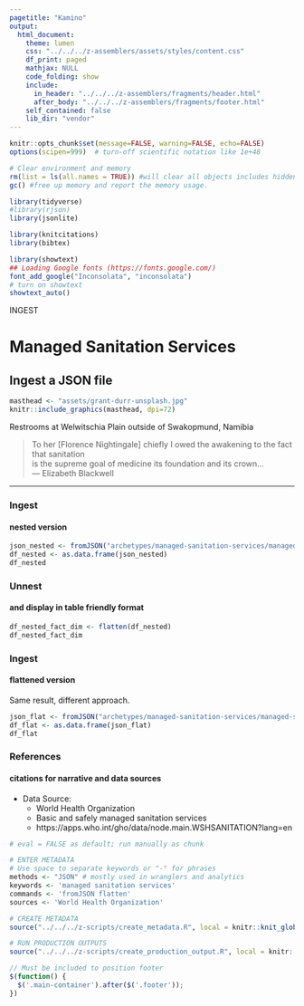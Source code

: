 ```yaml
---
pagetitle: "Kamino"
output: 
  html_document:
    theme: lumen
    css: "../../../z-assemblers/assets/styles/content.css"
    df_print: paged
    mathjax: NULL
    code_folding: show
    include:
      in_header: "../../../z-assemblers/fragments/header.html"
      after_body: "../../../z-assemblers/fragments/footer.html"
    self_contained: false
    lib_dir: "vendor"
---
```


```r

knitr::opts_chunk$set(message=FALSE, warning=FALSE, echo=FALSE)
options(scipen=999)  # turn-off scientific notation like 1e+48

# Clear environment and memory
rm(list = ls(all.names = TRUE)) #will clear all objects includes hidden objects.
gc() #free up memory and report the memory usage.

library(tidyverse)
#library(rjson)
library(jsonlite)

library(knitcitations)
library(bibtex)

library(showtext)
## Loading Google fonts (https://fonts.google.com/)
font_add_google("Inconsolata", "inconsolata")
# turn on showtext
showtext_auto()

```


<div class="activity">
INGEST  
</div>

# Managed Sanitation Services
## Ingest a JSON file

```r

masthead <- "assets/grant-durr-unsplash.jpg"
knitr::include_graphics(masthead, dpi=72)

```

<div class="figure-text">Restrooms at Welwitschia Plain outside of Swakopmund, Namibia</div>

> To her [Florence Nightingale] chiefly I owed the awakening to the fact that sanitation\
  is the supreme goal of medicine its foundation and its crown...\
--- Elizabeth Blackwell\


***

### Ingest
#### nested version

```r

json_nested <- fromJSON("archetypes/managed-sanitation-services/managed-sanitation-services-namibia.json", flatten = FALSE)
df_nested <- as.data.frame(json_nested)
df_nested

```


### Unnest
#### and display in table friendly format


```r

df_nested_fact_dim <- flatten(df_nested)
df_nested_fact_dim

```


### Ingest
#### flattened version

Same result, different approach.

```r

json_flat <- fromJSON("archetypes/managed-sanitation-services/managed-sanitation-services-namibia.json", flatten = TRUE)
df_flat <- as.data.frame(json_flat)
df_flat

```


### References
#### citations for narrative and data sources

* Data Source:
  * World Health Organization
  * Basic and safely managed sanitation services
  * https://apps.who.int/gho/data/node.main.WSHSANITATION?lang=en


```r

# eval = FALSE as default; run manually as chunk

# ENTER METADATA
# Use space to separate keywords or "-" for phrases
methods <- "JSON" # mostly used in wranglers and analytics
keywords <- 'managed sanitation services'
commands <- 'fromJSON flatten'
sources <- 'World Health Organization'

# CREATE METADATA
source("../../../z-scripts/create_metadata.R", local = knitr::knit_global())

# RUN PRODUCTION OUTPUTS
source("../../../z-scripts/create_production_output.R", local = knitr::knit_global())


```


```js

// Must be included to position footer
$(function() {
  $('.main-container').after($('.footer'));
})

```

